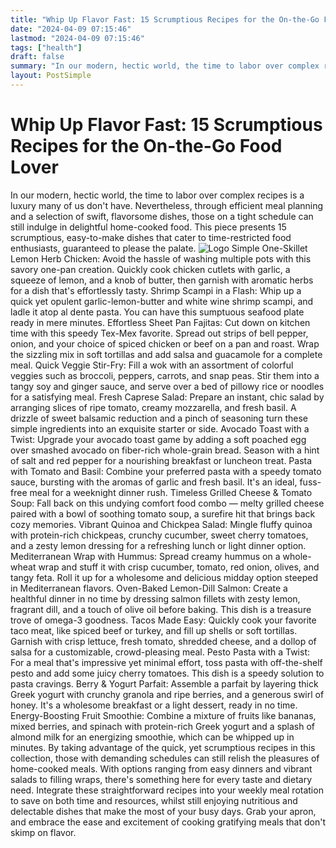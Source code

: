 ```yaml
---
title: "Whip Up Flavor Fast: 15 Scrumptious Recipes for the On-the-Go Food Lover"
date: "2024-04-09 07:15:46"
lastmod: "2024-04-09 07:15:46"
tags: ["health"]
draft: false
summary: "In our modern, hectic world, the time to labor over complex recipes is a luxury many of us don't have. Nevertheless, through efficient meal planning and a selection of swift, flavorsome dishes, those on a tight schedule can still indulge in delightful home-cooked food. This piece presents 15 scrumptious, easy-to-make dishes that cater to time-restricted food enthusiasts, guaranteed to please the palate."
layout: PostSimple
---
```

# Whip Up Flavor Fast: 15 Scrumptious Recipes for the On-the-Go Food Lover
In our modern, hectic world, the time to labor over complex recipes is a luxury many of us don't have. Nevertheless, through efficient meal planning and a selection of swift, flavorsome dishes, those on a tight schedule can still indulge in delightful home-cooked food. This piece presents 15 scrumptious, easy-to-make dishes that cater to time-restricted food enthusiasts, guaranteed to please the palate.
<img alt="Logo" class="lazyImg" data-src="https://cdn.seniorsselection.com/src_image/6e3ff59a827e0928f2ad4498c56972d2.webp" src="/statics/image/loading.webp"/>
Simple One-Skillet Lemon Herb Chicken:
Avoid the hassle of washing multiple pots with this savory one-pan creation. Quickly cook chicken cutlets with garlic, a squeeze of lemon, and a knob of butter, then garnish with aromatic herbs for a dish that's effortlessly tasty.
Shrimp Scampi in a Flash:
Whip up a quick yet opulent garlic-lemon-butter and white wine shrimp scampi, and ladle it atop al dente pasta. You can have this sumptuous seafood plate ready in mere minutes.
Effortless Sheet Pan Fajitas:
Cut down on kitchen time with this speedy Tex-Mex favorite. Spread out strips of bell pepper, onion, and your choice of spiced chicken or beef on a pan and roast. Wrap the sizzling mix in soft tortillas and add salsa and guacamole for a complete meal.
Quick Veggie Stir-Fry:
Fill a wok with an assortment of colorful veggies such as broccoli, peppers, carrots, and snap peas. Stir them into a tangy soy and ginger sauce, and serve over a bed of pillowy rice or noodles for a satisfying meal.
Fresh Caprese Salad:
Prepare an instant, chic salad by arranging slices of ripe tomato, creamy mozzarella, and fresh basil. A drizzle of sweet balsamic reduction and a pinch of seasoning turn these simple ingredients into an exquisite starter or side.
Avocado Toast with a Twist:
Upgrade your avocado toast game by adding a soft poached egg over smashed avocado on fiber-rich whole-grain bread. Season with a hint of salt and red pepper for a nourishing breakfast or luncheon treat.
Pasta with Tomato and Basil:
Combine your preferred pasta with a speedy tomato sauce, bursting with the aromas of garlic and fresh basil. It's an ideal, fuss-free meal for a weeknight dinner rush.
Timeless Grilled Cheese & Tomato Soup:
Fall back on this undying comfort food combo — melty grilled cheese paired with a bowl of soothing tomato soup, a surefire hit that brings back cozy memories.
Vibrant Quinoa and Chickpea Salad:
Mingle fluffy quinoa with protein-rich chickpeas, crunchy cucumber, sweet cherry tomatoes, and a zesty lemon dressing for a refreshing lunch or light dinner option.
Mediterranean Wrap with Hummus:
Spread creamy hummus on a whole-wheat wrap and stuff it with crisp cucumber, tomato, red onion, olives, and tangy feta. Roll it up for a wholesome and delicious midday option steeped in Mediterranean flavors.
Oven-Baked Lemon-Dill Salmon:
Create a healthful dinner in no time by dressing salmon fillets with zesty lemon, fragrant dill, and a touch of olive oil before baking. This dish is a treasure trove of omega-3 goodness.
Tacos Made Easy:
Quickly cook your favorite taco meat, like spiced beef or turkey, and fill up shells or soft tortillas. Garnish with crisp lettuce, fresh tomato, shredded cheese, and a dollop of salsa for a customizable, crowd-pleasing meal.
Pesto Pasta with a Twist:
For a meal that's impressive yet minimal effort, toss pasta with off-the-shelf pesto and add some juicy cherry tomatoes. This dish is a speedy solution to pasta cravings.
Berry & Yogurt Parfait:
Assemble a parfait by layering thick Greek yogurt with crunchy granola and ripe berries, and a generous swirl of honey. It's a wholesome breakfast or a light dessert, ready in no time.
Energy-Boosting Fruit Smoothie:
Combine a mixture of fruits like bananas, mixed berries, and spinach with protein-rich Greek yogurt and a splash of almond milk for an energizing smoothie, which can be whipped up in minutes.
By taking advantage of the quick, yet scrumptious recipes in this collection, those with demanding schedules can still relish the pleasures of home-cooked meals. With options ranging from easy dinners and vibrant salads to filling wraps, there's something here for every taste and dietary need. Integrate these straightforward recipes into your weekly meal rotation to save on both time and resources, whilst still enjoying nutritious and delectable dishes that make the most of your busy days. Grab your apron, and embrace the ease and excitement of cooking gratifying meals that don't skimp on flavor.
        